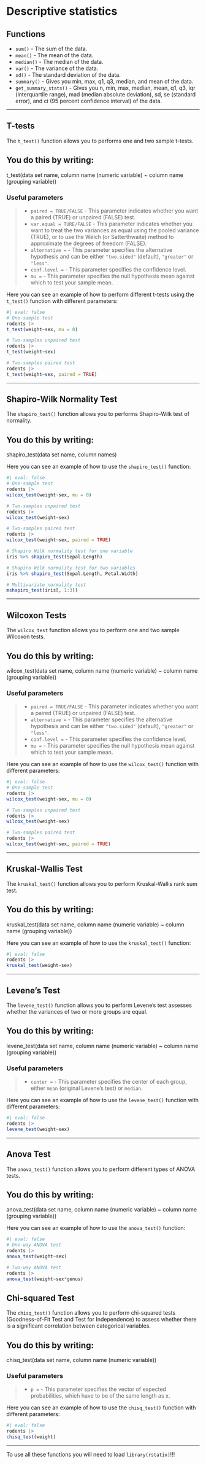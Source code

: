# Descriptive statistics

::: callout-note
## Functions

-   `sum()` - The sum of the data.
-   `mean()` - The mean of the data.
-   `median()` - The median of the data.
-   `var()` - The variance of the data.
-   `sd()` - The standard deviation of the data.
-   `summary()` - Gives you min, max, q1, q3, median, and mean of the data.
-   `get_summary_stats()` - Gives you n, min, max, median, mean, q1, q3, iqr (interquartile range), mad (median absolute deviation), sd, se (standard error), and ci (95 percent confidence interval) of the data.
:::

------------------------------------------------------------------------

## T-tests

The `t_test()` function allows you to performs one and two sample t-tests.

::: callout-tip
## You do this by writing:

t_test(data set name, column name (numeric variable) \~ column name (grouping variable))
:::

### Useful parameters

> -   `paired = TRUE/FALSE` - This parameter indicates whether you want a paired (TRUE) or unpaired (FALSE) test.
> -   `var.equal = TURE/FALSE` - This parameter indicates whether you want to treat the two variances as equal using the pooled variance (TRUE), or to use the Welch (or Satterthwaite) method to approximate the degrees of freedom (FALSE).
> -   `alternative =` - This parameter specifies the alternative hypothesis and can be either `"two.sided"` (default), `"greater"` or `"less"`.
> -   `conf.level =` - This parameter specifies the confidence level.
> -   `mu =` - This parameter specifies the null hypothesis mean against which to test your sample mean.

Here you can see an example of how to perform different t-tests using the `t_test()` function with different parameters:

```r
#| eval: false
# One-sample test
rodents |> 
t_test(weight~sex, mu = 0)

# Two-samples unpaired test
rodents |> 
t_test(weight~sex)

# Two-samples paired test
rodents |>  
t_test(weight~sex, paired = TRUE)
```

------------------------------------------------------------------------

## Shapiro-Wilk Normality Test

The `shapiro_test()` function allows you to performs Shapiro-Wilk test of normality.

::: callout-tip
## You do this by writing:

shapiro_test(data set name, column names)
:::

Here you can see an example of how to use the `shapiro_test()` function:

```r
#| eval: false
# One-sample test
rodents |> 
wilcox_test(weight~sex, mu = 0)

# Two-samples unpaired test
rodents |> 
wilcox_test(weight~sex)

# Two-samples paired test
rodents |>  
wilcox_test(weight~sex, paired = TRUE)

# Shapiro Wilk normality test for one variable
iris %>% shapiro_test(Sepal.Length)

# Shapiro Wilk normality test for two variables
iris %>% shapiro_test(Sepal.Length, Petal.Width)

# Multivariate normality test
mshapiro_test(iris[, 1:3])
```

------------------------------------------------------------------------

## Wilcoxon Tests

The `wilcox_test` function allows you to perform one and two sample Wilcoxon tests.

::: callout-tip
## You do this by writing:

wilcox_test(data set name, column name (numeric variable) \~ column name (grouping variable))
:::

### Useful parameters

> -   `paired = TRUE/FALSE` - This parameter indicates whether you want a paired (TRUE) or unpaired (FALSE) test.
> -   `alternative =` - This parameter specifies the alternative hypothesis and can be either `"two.sided"` (default), `"greater"` or `"less"`.
> -   `conf.level =` - This parameter specifies the confidence level.
> -   `mu =` - This parameter specifies the null hypothesis mean against which to test your sample mean.

Here you can see an example of how to use the `wilcox_test()` function with different parameters:

```r
#| eval: false
# One-sample test
rodents |> 
wilcox_test(weight~sex, mu = 0)

# Two-samples unpaired test
rodents |> 
wilcox_test(weight~sex)

# Two-samples paired test
rodents |>  
wilcox_test(weight~sex, paired = TRUE)
```

------------------------------------------------------------------------

## Kruskal-Wallis Test

The `kruskal_test()` function allows you to perform Kruskal-Wallis rank sum test.

::: callout-tip
## You do this by writing:

kruskal_test(data set name, column name (numeric variable) \~ column name (grouping variable))
:::

Here you can see an example of how to use the `kruskal_test()` function:

```r
#| eval: false
rodents |> 
kruskal_test(weight~sex)
```

------------------------------------------------------------------------

## Levene's Test

The `levene_test()` function allows you to perform Levene's test assesses whether the variances of two or more groups are equal.

::: callout-tip
## You do this by writing:

levene_test(data set name, column name (numeric variable) \~ column name (grouping variable))
:::

### Useful parameters

> -   `center =` - This parameter specifies the center of each group, either `mean` (original Levene's test) or `median`.

Here you can see an example of how to use the `levene_test()` function with different parameters:

```r
#| eval: false
rodents |> 
levene_test(weight~sex)
```

------------------------------------------------------------------------

## Anova Test

The `anova_test()` function allows you to perform different types of ANOVA tests.

::: callout-tip
## You do this by writing:

anova_test(data set name, column name (numeric variable) \~ column name (grouping variable))
:::

Here you can see an example of how to use the `anova_test()` function:

```r
#| eval: false
# One-way ANOVA test
rodents |> 
anova_test(weight~sex)

# Two-way ANOVA test
rodents |> 
anova_test(weight~sex*genus)
```

## Chi-squared Test

The `chisq_test()` function allows you to perform chi-squared tests (Goodness-of-Fit Test and Test for Independence) to assess whether there is a significant correlation between categorical variables.

::: callout-tip
## You do this by writing:

chisq_test(data set name, column name (numeric variable))
:::

### Useful parameters

> -   `p =` - This parameter specifies the vector of expected probabilities, which have to be of the same length as x.

Here you can see an example of how to use the `chisq_test()` function with different parameters:

```r
#| eval: false
rodents |> 
chisq_test(weight)
```

------------------------------------------------------------------------

::: callout-important
To use all these functions you will need to load `library(rstatix)`!!!
:::

